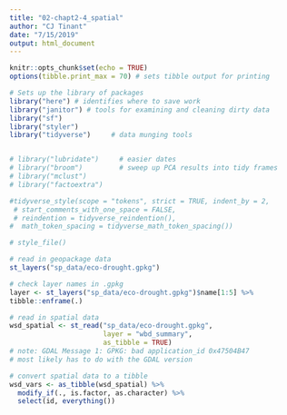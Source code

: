 ```yaml
---
title: "02-chapt2-4_spatial"
author: "CJ Tinant"
date: "7/15/2019"
output: html_document
---
```


<!--
## Purpose: 
develop a regression function for gaged stations by fitting PC1 of mean daily 
streamflow to environmental variables.  Then estimate PC1 for ungaged stations  
from the regression equation.  


## Variable naming convention:   


layer           names of layers in gpkg file
wsd_spatial     watershed environmental parameters with spatial data included 
wsd_vars        watershed environmental parameters in a tibble format
   _dv          daily values; used for the first set of gages selected
   _sta_id      station id    
   _type       
   _watshed    
   _HUC12      
   _sta_name   
   _gage_num  
   _gage_nm
   _dec_lat 
   _dec_lon 
   _cat_area   
   _cat_area_l 
   _cat_length
   _cat_width  
   _lw_ratio   
   _str_len 
   _drain_dens 
   _prcp_mean  
   _t07_mean  
   _vpd_ann 
   _vpd_07     
   _cat_out 
   _cat_rel 
   _slop_med   
   _TWI_mean  
   _perc_cov   
   _fc_mean 
   _ksat_mean  
   _kvert_mean 
   _id


SET TO DELETE
gage            USGS stream gages with daily values 
    _dv         daily values; used for the first set of gages selected
    _meta       metadata
      _ck       a check on the values
      _incomp   incomplete year 
      _xx       number of the model run as new dv gets added
    _fill       estimated dvs based on PCfill values for estimated dvs 
      _dups     potential or actual duplicate dv values 
    _miss       missing gaging stations; sused to fill with estimated dvs 
    _pairs      nearest average PC1 & PC2 
 
lambda_vals     lambda vals from the Box Cox for PCA input 

last_dv         the last

pca 
    _eigen      fraction explained by eigenvectors 
    _input      dv depths for pca 
    _sum        summary of mean values following PCA 
    _vars       eigenvalues from PCA 

test            variable used to test breaks or errors in code 

vals 
    _eigen      table of fraction explained by eigenvectors by run 
    _input      table of dv depths for pca by run 
    _sum        table of summary of mean values following PCA by run 
    _vars       table of eigenvalues from PCA by run 

year
    _length     table of lengths of water years by station 
      _ck       check of length; also used to append the table of lengths 
    _sum        water year and days of record in a wide format
    _summary    water year and days of record 
-->

```r
knitr::opts_chunk$set(echo = TRUE)
options(tibble.print_max = 70) # sets tibble output for printing
```

```r


# Sets up the library of packages
library("here") # identifies where to save work
library("janitor") # tools for examining and cleaning dirty data
library("sf")
library("styler")
library("tidyverse")     # data munging tools 


# library("lubridate")     # easier dates
# library("broom")         # sweep up PCA results into tidy frames
# library("mclust")
# library("factoextra")
```

```r
#tidyverse_style(scope = "tokens", strict = TRUE, indent_by = 2, 
 # start_comments_with_one_space = FALSE, 
 # reindention = tidyverse_reindention(), 
#  math_token_spacing = tidyverse_math_token_spacing())  

# style_file() 
```

```r
# read in geopackage data 
st_layers("sp_data/eco-drought.gpkg")  

# check layer names in .gpkg 
layer <- st_layers("sp_data/eco-drought.gpkg")$name[1:5] %>% 
tibble::enframe(.) 

# read in spatial data 
wsd_spatial <- st_read("sp_data/eco-drought.gpkg", 
                       layer = "wbd_summary", 
                       as_tibble = TRUE) 
# note: GDAL Message 1: GPKG: bad application_id 0x47504B47  
# most likely has to do with the GDAL version 

# convert spatial data to a tibble 
wsd_vars <- as_tibble(wsd_spatial) %>% 
  modify_if(., is.factor, as.character) %>% 
  select(id, everything()) 
```


